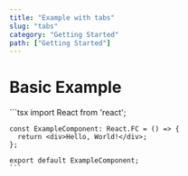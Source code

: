 ```yaml
---
title: "Example with tabs"
slug: "tabs"
category: "Getting Started"
path: ["Getting Started"]
---
```

# Basic Example

<Tabs>
  <Tab label="Preview">
    <BasicExample />
  </Tab>
  <Tab label="Code">
    ```tsx
    import React from 'react';

    const ExampleComponent: React.FC = () => {
      return <div>Hello, World!</div>;
    };

    export default ExampleComponent;
    ```
  </Tab>
</Tabs>